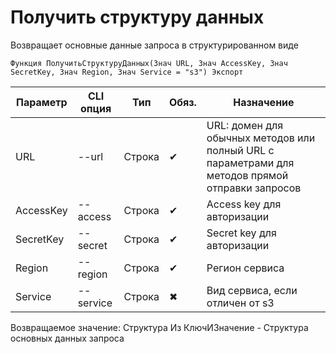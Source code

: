﻿---
sidebar_position: 1
---


# Получить структуру данных
 Возвращает основные данные запроса в структурированном виде



`Функция ПолучитьСтруктуруДанных(Знач URL, Знач AccessKey, Знач SecretKey, Знач Region, Знач Service = "s3") Экспорт`

  | Параметр | CLI опция | Тип | Обяз. | Назначение |
  |-|-|-|-|-|
  | URL | --url | Строка | &#x2714; | URL: домен для обычных методов или полный URL с параметрами для методов прямой отправки запросов |
  | AccessKey | --access | Строка | &#x2714; | Access key для авторизации |
  | SecretKey | --secret | Строка | &#x2714; | Secret key для авторизации |
  | Region | --region | Строка | &#x2714; | Регион сервиса |
  | Service | --service | Строка | &#x2716; | Вид сервиса, если отличен от s3 |

  
  Возвращаемое значение:   Структура Из КлючИЗначение -  Структура основных данных запроса

<br/>




```bsl title="Пример использования для 1С:Предприятие/OneScript"

```
    




